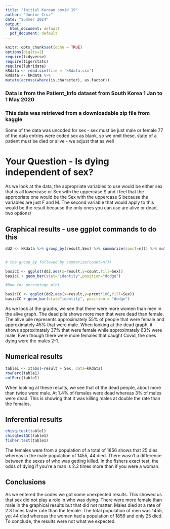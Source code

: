```yaml
---
title: "Initial Korean covid 19"
author: "Junior Cruz"
date: "Summer 2024"
output:
  html_document: default
  pdf_document: default
---
```


```r
knitr::opts_chunk$set(echo = TRUE)
options(digits=2)
require(tidyverse)
require(tigerstats)
require(lubridate)
kRdata <- read.csv(file = 'kRdata.csv')
kRdata <- kRdata %>%
mutate(across(where(is.character), as.factor))

```
### Data is from the Patient_Info dataset from South Korea 1 Jan to 1 May 2020
### This data was retrieved from a downloadable zip file from kaggle

Some of the data was uncoded for sex - sex must be just male or female
77 of the data entries were coded sex  as blank, so we omit these.
state of a patient must be died or alive - we adjust that as well   
  
# Your Question - Is dying independent of sex?

As we look at the data, the appropriate variables to use would be either sex that is all lowercase or Sex with the uppercase S and i feel that the appropriate one would be the Sex with the uppercase S because the variables are just F and M. The second variable that would apply to this would be the result because the only ones you can use are alive or dead, two options/ 




## Graphical results - use ggplot commands to do this  

```r
dd2 <- kRdata %>% group_by(result,Sex) %>% summarize(count=n()) %>% mutate(prcnt=count/sum(count))


# the group_by followed by summarize(count=n())

basicC <- ggplot(dd2,aes(x=result,y=count,fill=Sex))
basicC + geom_bar(stat="identity",position="dodge")

#Now for percentage plot

basicCC <- ggplot(dd2,aes(x=result,y=prcnt*100,fill=Sex)) 
basicCC + geom_bar(stat="identity", position = "dodge")
```

  As we look at the graphs, we see that there were more women than men in the alive graph. The dead pile shows more men that were dead than female. The alive pile represents approximately 55% of people that were female and approximately 45% that were male. When looking at the dead graph, it shows approximately 37% that were female while approximately 63% were male. Even though there were more females that caught Covid, the ones dying were the males 2-1.



  
## Numerical results

```r
table1 <- xtabs(~result + Sex, data=kRdata)
rowPerc(table1)
colPerc(table1)
```

When looking at these results, we see that of the dead people, about more than twice were male. At 1.4% of females were dead whereas 3% of males were dead. This is showing that it was killing males at double the rate than the females.

## Inferential results 

```r
chisq.test(table1)
chisqtestGC(table1)
fisher.test(table1)
```

The females were from a population of a total of 1856 shows that 25 dies whereas in the male population of 1455, 44 died. There wasn't a difference between the sexes of who was getting killed. In the fishers exact test, the odds of dying if you're a man is 2.3 times more than if you were a woman.


## Conclusions

As we entered the codes we got some unexpected results. This showed us that sex did not play a role in who was dying. There were more female than male in the graphical results but that did not matter. Males died at a rate of 2.3 times faster rate than the female. The total population of men was 1455, yet 44 died whereas the women had a population of 1856 and only 25 died. To conclude, the results were not what we expected. 
